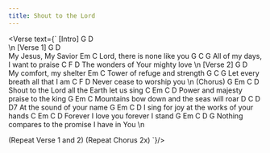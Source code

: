 ```yaml
---
title: Shout to the Lord
---
```



<Verse text={`
[Intro]
G   D  
\n
[Verse 1]
G         D                 
My Jesus, My Savior
Em                       C
Lord, there is none like you
G               C         G
All of my days, I want to praise
    C          F           D
The wonders of Your mighty love
\n
[Verse 2]
G           D                 
My comfort, my shelter
Em                  C
Tower of refuge and strength
          G      C          G
Let every breath all that I am
C              F       D
Never cease to worship you
\n
(Chorus)
G            Em           C            D
Shout to the Lord all the Earth let us sing
C         Em      C             D
Power and majesty praise to the king
G             Em                                C
Mountains bow down and the seas will roar
        D    C       D   D7
At the sound of your name
G          Em         C             D
I sing for joy at the works of your hands
C         Em       C         D
Forever I love you forever I stand
G       Em              C         D       G
Nothing compares to the promise I have in You
\n

(Repeat Verse 1 and 2)
(Repeat Chorus 2x)
`}/>
